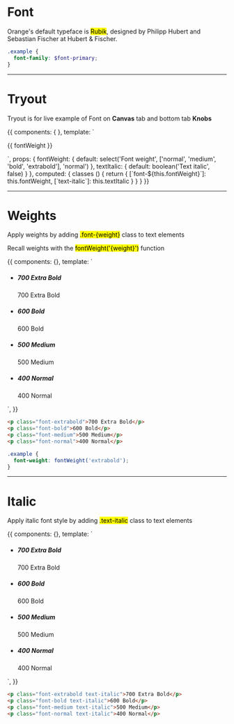 
<Meta title='Typography|Font' />


# Font

Orange's default typeface is <mark>Rubik</mark>, designed by Philipp Hubert and Sebastian Fischer at Hubert & Fischer.

```scss
.example {
  font-family: $font-primary;
}
```

<hr/>


# Tryout

Tryout is for live example of Font on **Canvas** tab and bottom tab **Knobs**

<Story name='Tryout'>
  {{
    components: { },
    template: `<p :class="classes">
      {{ fontWeight }}
    </p>`,
    props: {
      fontWeight: {
        default: select('Font weight', ['normal', 'medium', 'bold', 'extrabold'], 'normal')
      },
      textItalic: {
        default: boolean('Text italic', false)
      }
    },
    computed: {
      classes () {
        return {
          [`font-${this.fontWeight}`]: this.fontWeight,
          [`text-italic`]: this.textItalic
        }
      }
    }
  }}
</Story>

<hr/>


# Weights

Apply weights by adding <mark>.font-{weight}</mark> class to text elements

Recall weights with the <mark>fontWeight('{weight}')</mark> function

<Story name='Weights'>
  {{
    components: {},
    template: `<ul class="docs__simple-list">
      <li>
        <h5>700 Extra Bold</h5>
        <p class="fs-gamma font-extrabold">700 Extra Bold</p>
      </li>
      <li>
        <h5>600 Bold</h5>
        <p class="fs-gamma font-bold">600 Bold</p>
      </li>
      <li>
        <h5>500 Medium</h5>
        <p class="fs-gamma font-medium">500 Medium</p>
      </li>
      <li>
        <h5>400 Normal</h5>
        <p class="fs-gamma font-normal">400 Normal</p>
      </li>
    </ul>`,
  }}
</Story>

```html
<p class="font-extrabold">700 Extra Bold</p>
<p class="font-bold">600 Bold</p>
<p class="font-medium">500 Medium</p>
<p class="font-normal">400 Normal</p>
```

```scss
.example {
  font-weight: fontWeight('extrabold');
}
```

<hr/>


# Italic

Apply italic font style by adding <mark>.text-italic</mark> class to text elements

<Story name='Italic'>
  {{
    components: {},
    template: `<ul class="docs__simple-list">
      <li>
        <h5>700 Extra Bold</h5>
        <p class="fs-gamma text-italic font-extrabold">700 Extra Bold</p>
      </li>
      <li>
        <h5>600 Bold</h5>
        <p class="fs-gamma text-italic font-bold">600 Bold</p>
      </li>
      <li>
        <h5>500 Medium</h5>
        <p class="fs-gamma text-italic font-medium">500 Medium</p>
      </li>
      <li>
        <h5>400 Normal</h5>
        <p class="fs-gamma text-italic font-normal">400 Normal</p>
      </li>
    </ul>`,
  }}
</Story>

```html
<p class="font-extrabold text-italic">700 Extra Bold</p>
<p class="font-bold text-italic">600 Bold</p>
<p class="font-medium text-italic">500 Medium</p>
<p class="font-normal text-italic">400 Normal</p>
```
